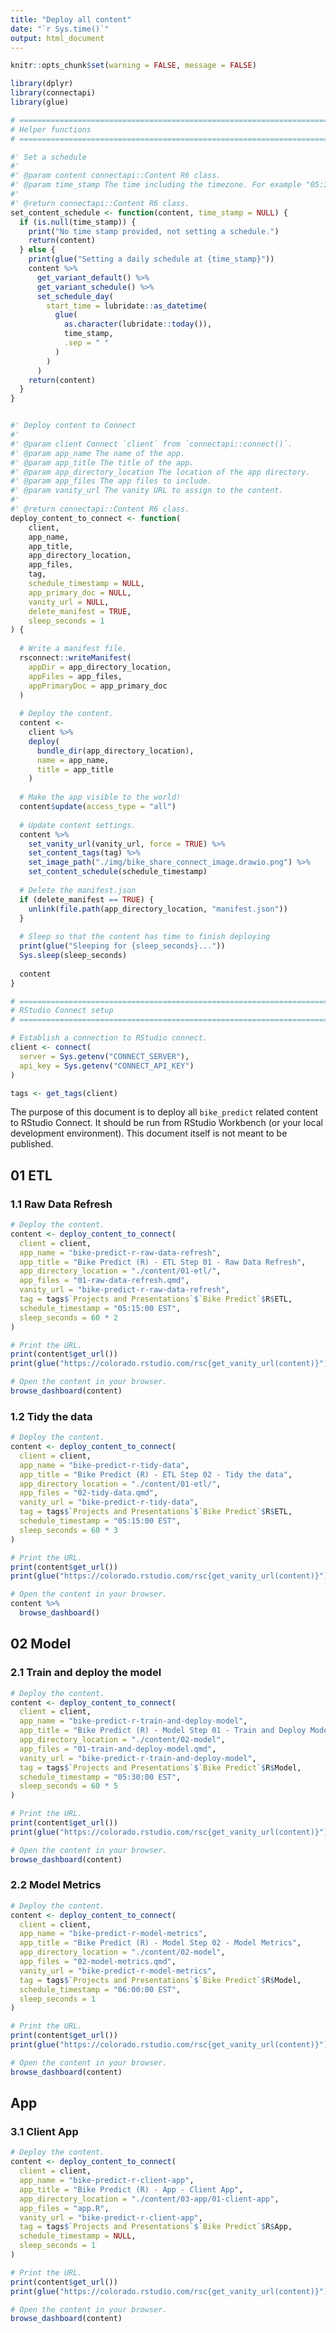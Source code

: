 ```yaml
---
title: "Deploy all content"
date: "`r Sys.time()`"
output: html_document
---
```


```r
knitr::opts_chunk$set(warning = FALSE, message = FALSE) 

library(dplyr)
library(connectapi)
library(glue)

# ==============================================================================
# Helper functions
# ==============================================================================

#' Set a schedule
#'
#' @param content connectapi::Content R6 class.
#' @param time_stamp The time including the timezone. For example "05:30:00 EST"
#'
#' @return connectapi::Content R6 class.
set_content_schedule <- function(content, time_stamp = NULL) {
  if (is.null(time_stamp)) {
    print("No time stamp provided, not setting a schedule.")
    return(content)
  } else {
    print(glue("Setting a daily schedule at {time_stamp}"))
    content %>%
      get_variant_default() %>%
      get_variant_schedule() %>%
      set_schedule_day(
        start_time = lubridate::as_datetime(
          glue(
            as.character(lubridate::today()),
            time_stamp,
            .sep = " "
          )
        )
      )
    return(content)
  }
}


#' Deploy content to Connect
#'
#' @param client Connect `client` from `connectapi::connect()`.
#' @param app_name The name of the app.
#' @param app_title The title of the app.
#' @param app_directory_location The location of the app directory.
#' @param app_files The app files to include.
#' @param vanity_url The vanity URL to assign to the content.
#'
#' @return connectapi::Content R6 class.
deploy_content_to_connect <- function(
    client, 
    app_name, 
    app_title, 
    app_directory_location, 
    app_files,
    tag,
    schedule_timestamp = NULL,
    app_primary_doc = NULL,
    vanity_url = NULL,
    delete_manifest = TRUE,
    sleep_seconds = 1
) {
  
  # Write a manifest file.
  rsconnect::writeManifest(
    appDir = app_directory_location, 
    appFiles = app_files,
    appPrimaryDoc = app_primary_doc
  )
  
  # Deploy the content.
  content <- 
    client %>%
    deploy(
      bundle_dir(app_directory_location),
      name = app_name,
      title = app_title
    )
  
  # Make the app visible to the world!
  content$update(access_type = "all")
  
  # Update content settings.
  content %>%
    set_vanity_url(vanity_url, force = TRUE) %>%
    set_content_tags(tag) %>%
    set_image_path("./img/bike_share_connect_image.drawio.png") %>%
    set_content_schedule(schedule_timestamp)
  
  # Delete the manifest.json
  if (delete_manifest == TRUE) {
    unlink(file.path(app_directory_location, "manifest.json"))
  }
  
  # Sleep so that the content has time to finish deploying
  print(glue("Sleeping for {sleep_seconds}..."))
  Sys.sleep(sleep_seconds)
  
  content
}

# ==============================================================================
# RStudio Connect setup
# ==============================================================================

# Establish a connection to RStudio connect.
client <- connect(
  server = Sys.getenv("CONNECT_SERVER"),
  api_key = Sys.getenv("CONNECT_API_KEY")
)

tags <- get_tags(client)
```

The purpose of this document is to deploy all `bike_predict` related content to RStudio Connect. It should be run from RStudio Workbench (or your local development environment). This document itself is not meant to be published.

## 01 ETL

### 1.1 Raw Data Refresh

```r
# Deploy the content.
content <- deploy_content_to_connect(
  client = client,
  app_name = "bike-predict-r-raw-data-refresh",
  app_title = "Bike Predict (R) - ETL Step 01 - Raw Data Refresh",
  app_directory_location = "./content/01-etl/",
  app_files = "01-raw-data-refresh.qmd",
  vanity_url = "bike-predict-r-raw-data-refresh",
  tag = tags$`Projects and Presentations`$`Bike Predict`$R$ETL,
  schedule_timestamp = "05:15:00 EST",
  sleep_seconds = 60 * 2
)

# Print the URL.
print(content$get_url())
print(glue("https://colorado.rstudio.com/rsc{get_vanity_url(content)}"))

# Open the content in your browser.
browse_dashboard(content)
```

### 1.2 Tidy the data

```r
# Deploy the content.
content <- deploy_content_to_connect(
  client = client,
  app_name = "bike-predict-r-tidy-data",
  app_title = "Bike Predict (R) - ETL Step 02 - Tidy the data",
  app_directory_location = "./content/01-etl/",
  app_files = "02-tidy-data.qmd",
  vanity_url = "bike-predict-r-tidy-data",
  tag = tags$`Projects and Presentations`$`Bike Predict`$R$ETL,
  schedule_timestamp = "05:15:00 EST",
  sleep_seconds = 60 * 3
)

# Print the URL.
print(content$get_url())
print(glue("https://colorado.rstudio.com/rsc{get_vanity_url(content)}"))

# Open the content in your browser.
content %>% 
  browse_dashboard()
```

## 02 Model

### 2.1 Train and deploy the model

```r
# Deploy the content.
content <- deploy_content_to_connect(
  client = client,
  app_name = "bike-predict-r-train-and-deploy-model",
  app_title = "Bike Predict (R) - Model Step 01 - Train and Deploy Model",
  app_directory_location = "./content/02-model",
  app_files = "01-train-and-deploy-model.qmd",
  vanity_url = "bike-predict-r-train-and-deploy-model",
  tag = tags$`Projects and Presentations`$`Bike Predict`$R$Model,
  schedule_timestamp = "05:30:00 EST",
  sleep_seconds = 60 * 5
)

# Print the URL.
print(content$get_url())
print(glue("https://colorado.rstudio.com/rsc{get_vanity_url(content)}"))

# Open the content in your browser.
browse_dashboard(content)
```

### 2.2 Model Metrics

```r
# Deploy the content.
content <- deploy_content_to_connect(
  client = client,
  app_name = "bike-predict-r-model-metrics",
  app_title = "Bike Predict (R) - Model Step 02 - Model Metrics",
  app_directory_location = "./content/02-model",
  app_files = "02-model-metrics.qmd",
  vanity_url = "bike-predict-r-model-metrics",
  tag = tags$`Projects and Presentations`$`Bike Predict`$R$Model,
  schedule_timestamp = "06:00:00 EST",
  sleep_seconds = 1
)

# Print the URL.
print(content$get_url())
print(glue("https://colorado.rstudio.com/rsc{get_vanity_url(content)}"))

# Open the content in your browser.
browse_dashboard(content)
```

## App

### 3.1 Client App

```r
# Deploy the content.
content <- deploy_content_to_connect(
  client = client,
  app_name = "bike-predict-r-client-app",
  app_title = "Bike Predict (R) - App - Client App",
  app_directory_location = "./content/03-app/01-client-app",
  app_files = "app.R",
  vanity_url = "bike-predict-r-client-app",
  tag = tags$`Projects and Presentations`$`Bike Predict`$R$App,
  schedule_timestamp = NULL,
  sleep_seconds = 1
)

# Print the URL.
print(content$get_url())
print(glue("https://colorado.rstudio.com/rsc{get_vanity_url(content)}"))

# Open the content in your browser.
browse_dashboard(content)
```
